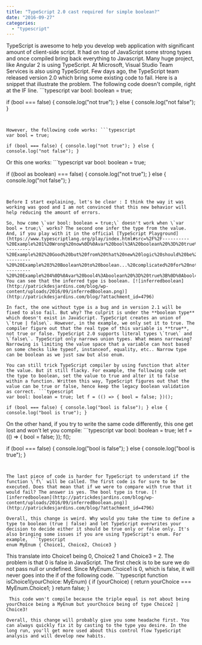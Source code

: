 ```yaml
---
title: "TypeScript 2.0 cast required for simple boolean?"
date: "2016-09-27"
categories: 
  - "typescript"
---
```


TypeScript is awesome to help you develop web application with significant amount of client-side script. It had on top of JavaScript some strong types and once compiled bring back everything to Javascript. Many huge project, like Angular 2 is using TypeScript. At Microsoft, Visual Studio Team Services is also using TypeScript. Few days ago, the TypeScript team released version 2.0 which bring some existing code to fail. Here is a snippet that illustrate the problem. The following code doesn't compile, right at the IF line. ```typescript
var bool: boolean = true;

if (bool === false) { console.log("not true"); } else { console.log("not false"); } 
``` 


However, the following code works: ```typescript
var bool = true;

if (bool === false) { console.log("not true"); } else { console.log("not false"); } 
``` 


Or this one works: ```typescript
var bool: boolean = true;

if ((bool as boolean) === false) { console.log("not true"); } else { console.log("not false"); } 
``` 


Before I start explaining, let's be clear : I think the way it was working was good and I am not convinced that this new behavior will help reducing the amount of errors.

So, how come \`var bool: boolean = true;\` doesn't work when \`var bool = true;\` works? The second one infer the type from the value. And, if you play with it in the official [TypeScript Playground](https://www.typescriptlang.org/play/index.html#src=%2F%2F----------%20Example%201%20Wrong%20now%0D%0Avar%20bool%3A%20boolean%20%3D%20true%3B%0D%0A%0D%0Aif%20(bool%20%3D%3D%3D%20false)%20%7B%0D%0A%20%20%20%20console.log(%22not%20true%22)%3B%0D%0A%7D%0D%0Aelse%20%7B%20%0D%0A%20%20%20%20console.log(%22not%20false%22)%3B%0D%0A%7D%0D%0A%2F%2F----------%20Example%202%20Good%20but%20from%20that%20new%20logic%20should%20be%20wrong%20too%20like%20example%201%0D%0Avar%20bool2%20%3D%20true%3B%20%2F%2FCursor%20hover%20show%20that%20bool%20is%20boolean.%20This%20time%2C%20it's%20fine.%0D%0A%0D%0Aif%20(bool2%20%3D%3D%3D%20false)%20%7B%0D%0A%20%20%20%20console.log(%22not%20true%22)%3B%0D%0A%7D%0D%0Aelse%20%7B%20%0D%0A%20%20%20%20console.log(%22not%20false%22)%3B%0D%0A%7D%0D%0A%0D%0A%2F%2F----------%20%20Example%203%20Boolean%20to%20boolean...%20complicated%20for%20nothing%3F%0D%0Avar%20bool3%3Aboolean%20%3D%20true%3B%0D%0A%0D%0Aif%20((bool3%20as%20boolean)%20%3D%3D%3D%20false)%20%7B%0D%0A%20%20%20%20console.log(%22not%20true%22)%3B%0D%0A%7D%0D%0Aelse%20%7B%20%0D%0A%20%20%20%20console.log(%22not%20false%22)%3B%0D%0A%7D%0D%0A%0D%0A%2F%2F----------%20%20Example%204%0D%0Avar%20bool4%3Aboolean%20%3D%20true%3B%0D%0Abool4%20%3D%20returnMethodToFalse(bool4)%3B%20%2F%2FThat%20is%20fine%20even%20if%20it%20return%20false%0D%0Aif%20(bool4%20%3D%3D%3D%20false)%20%7B%0D%0A%20%20%20%20console.log(%22not%20true%22)%3B%0D%0A%7D%0D%0Aelse%20%7B%20%0D%0A%20%20%20%20console.log(%22not%20false%22)%3B%0D%0A%7D%0D%0A%0D%0Afunction%20returnMethodToFalse(b%3Aboolean)%3Aboolean%7B%0D%0A%20%20%20%20return%20false%3B%0D%0A%7D). You can see that the inferred type is boolean. [![inferredboolean](http://patrickdesjardins.com/blog/wp-content/uploads/2016/09/inferredBoolean.png)](http://patrickdesjardins.com/blog/?attachment_id=4796)

In fact, the one without type is a bug and in version 2.1 will be fixed to also fail. But why? The culprit is under the **boolean type** which doesn't exist in JavaScript. TypeScript creates an union of \`true | false\`. However, in the example, we only set it to true. The compiler figure out that the real type of this variable is **true**, not true or false. TypeScript 2.0 supports literal types \`true\` and \`false\`. TypeScript only narrows union types. What means narrowing? Narrowing is limiting the value space that a variable can host based on some checks like typeof, instanceof, equality, etc.. Narrow type can be boolean as we just saw but also enum.

You can still trick TypeScript compiler by using function that alter the value. But it still flacky. For example, the following code set the type to boolean, set the value to true and alter it to false within a function. Written this way, TypeScript figures out that the value can be true or false, hence keep the legacy boolean validation as correct. ```typescript
var bool: boolean = true; let f = (() => { bool = false; })();

if (bool === false) { console.log("bool is false"); } else { console.log("bool is true"); } 
``` 


On the other hand, if you try to write the same code differently, this one get lost and won't let you compile: ```typescript
var bool: boolean = true; let f = (() => { bool = false; }); f();

if (bool === false) { console.log("bool is false"); } else { console.log("bool is true"); } 
``` 


The last piece of code is harder for TypeScript to understand if the function \`f\` will be called. The first code is for sure to be executed. Does that mean that if we were to compare with true that it would fail? The answer is yes. The bool type is true. [![inferredboolean](http://patrickdesjardins.com/blog/wp-content/uploads/2016/09/inferredBoolean.png)](http://patrickdesjardins.com/blog/?attachment_id=4796)

Overall, this change is weird. Why would you take the time to define a type to boolean (true | false) and let TypeScript overwrites your decision to decide either it should be true only or false only. It's also bringing some issues if you are using TypeScript's enum. For example, ```typescript
enum MyEnum { Choice1, Choice2, Choice3 } 
``` 
 This translate into Choice1 being 0, Choice2 1 and Choice3 = 2. The problem is that 0 is false in JavaScript. The first check is to be sure we do not pass null or undefined. Since MyEnum.Choice1 is 0, which is false, it will never goes into the if of the following code. ```typescript
function isChoice1(yourChoice: MyEnum) { if (yourChoice) { return yourChoice === MyEnum.Choice1; } return false; } 
``` 
 This code won't compile because the triple equal is not about being yourChoice being a MyEnum but yourChoice being of type Choice2 | Choice3!

Overall, this change will probably give you some headache first. You can always quickly fix it by casting to the type you desire. In the long run, you'll get more used about this control flow TypeScript analysis and will develop new habits.
